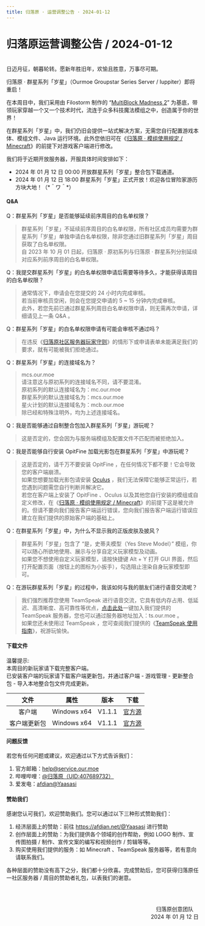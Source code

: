 ```yaml
---
title: 归落原 · 运营调整公告 · 2024-01-12
---
```


# 归落原运营调整公告 / 2024-01-12

<br />
日迈月征，朝暮轮转。愿新年胜旧年，欢愉且胜意，万事尽可期。

归落原 · 群星系列「岁星」（Ourmoe Groupstar Series Server / Iuppiter）即将重启！

在本周目中，我们采用由 Filostorm 制作的 “[MultiBlock Madness 2](https://www.curseforge.com/minecraft/modpacks/multiblock-madness-2)” 为基底，带领玩家穿越一个又一个技术时代，流连于众多科技魔法模组之中，创造属于你的世界！

在群星系列「岁星」中，我们仍旧会提供一站式解决方案，无需您自行配置游戏本体、模组文件、Java 运行环境。此外您依旧可在《[归落原 · 模组使用规定 / Minecraft](../../docs/rules/allowed_modifications)》的前提下对游戏客户端进行修改。

我们将于近期开放服务器，开服具体时间安排如下：

- 2024 年 01 月 12 日 00:00 开放群星系列「岁星」整合包下载通道。
- 2024 年 01 月 12 日 18:00 群星系列「岁星」正式开放！欢迎各位冒险家游历方块大地！（&#42;＾ワ＾&#42;） 


#### Q&A

Q：群星系列「岁星」是否能够延续前序周目的白名单权限？
> 群星系列「岁星」不延续前序周目的白名单权限，所有社区成员均需要为群星系列「岁星」单独申请白名单权限，除非您通过旧群星系列「岁星」周目获取了白名单权限。\
> 自 2023 年 10 月 01 日起，归落原 · 原初系列与归落原 · 群星系列分别延续对应系列前序周目的白名单权限。

Q：我提交群星系列「岁星」的白名单权限申请后需要等待多久，才能获得该周目的白名单权限？
> 通常情况下，申请会在您提交的 24 小时内完成审核。\
> 若当前审核员空闲，则会在您提交申请的 5 ~ 15 分钟内完成审核。\
> 此外，若您先前已通过群星系列周目白名单权限申请，则无需再次申请，详细请见上一条 Q&A 。

Q：群星系列「岁星」的白名单权限申请有可能会审核不通过吗？
> 在违反《[归落原社区服务器玩家守则](../../docs/rules/server_rules)》的情形下或申请表单未能满足我们的要求，就有可能被我们拒绝通过。

Q：群星系列「岁星」的连接域名为？
> mcs.our.moe\
> 请注意这与原初系列的连接域名不同，请不要混淆。\
> 原初系列的默认连接域名为：mc.our.moe\
> 群星系列的默认连接域名为：mcs.our.moe\
> 星火计划的默认连接域名为：mcb.our.moe\
> 除已经和特殊注明外，均为上述连接域名。

Q：我是否能够通过自制整合包加入群星系列「岁星」游玩呢？
> 这是否定的，您会因为与服务端模组及配置文件不匹配而被拒绝加入。

Q：我是否能够自行安装 OpitFine 加载光影包在群星系列「岁星」中游玩呢？
> 这是否定的，请千万不要安装 OpitFine ，在任何情况下都不要！它会导致您的客户端崩溃。\
> 如果您想要加载光影包请安装 [Oculus](https://modrinth.com/mod/oculus) ，我们无法保障它能够正常运行，若您遇到问题需您自行判断并解决它。\
> 若您在客户端上安装了 OpitFine 、Oculus 以及其他您自行安装的模组或自定义修改，在《[归落原 · 模组使用规定 / Minecraft](../../docs/rules/allowed_modifications)》的前提下这是被允许的。但请不要向我们报告客户端运行错误，您向我们报告客户端运行错误应建立在我们提供的原始客户端的基础上。

Q：在群星系列「岁星」中，为什么不显示我的正版皮肤及披风？
> 群星系列「岁星」包含了 “是，史蒂夫模型（Yes Steve Model）” 模组，你可以随心所欲地使用、展示与分享自定义玩家模型及动画。\
> 如果您不想使用自定义玩家模型，请按快捷键 Alt + Y 打开 GUI 界面，然后打开配置页面（按钮上的图标为小扳手），勾选阻止渲染自身玩家模型即可。

Q：在游玩群星系列「岁星」的过程中，我该如何与我的朋友们进行语音交流呢？
> 我们强烈推荐您使用 TeamSpeak 进行语音交流，它具有低内存占用、低延迟、高清晰度、高可靠性等优点，[点击此处](ts3server:/ts.our.moe)一键加入我们提供的 TeamSpeak 服务器，您也可以通过服务器地址加入：ts.our.moe 。\
> 如果您还未使用过 TeamSpeak ，您可查阅我们提供的《[TeamSpeak 使用指南](../../docs/wiki/teamspeak_user_guide)》，祝游玩愉快。


#### 下载文件

温馨提示:\
本周目的新玩家请下载完整客户端。\
已安装客户端的玩家请下载客户端更新包，并通过客户端 - 游戏管理 - 更新整合包 - 导入本地整合包文件完成更新。

| 文件 | 属性 | 版本 | 下载 |
| :----: | :----: | :----: | :----: |
| 客户端 | Windows x64 | V1.1.1 | [官方源](https://drive.weixin.qq.com/s?k=AJgATAeAAAoEeMYJ2M) |
| 客户端更新包 | Windows x64 | V1.1.1 | [官方源](https://drive.weixin.qq.com/s?k=AJgATAeAAAoVD5aJaL) |


#### 问题反馈

若您有任何问题或建议，欢迎通过以下方式告诉我们：

1. 官方邮箱：help@service.our.moe
2. 哔哩哔哩：[@归落原（UID:407689732）](https://space.bilibili.com/407689732)
3. 爱发电：[afdian@Yaasasi](https://afdian.net/@Yaasasi)


#### 赞助我们

感谢您认可我们，欢迎赞助我们。您可以通过以下三种形式赞助我们：

1. 经济层面上的赞助：前往 https://afdian.net/@Yaasasi 进行赞助
2. 创作层面上的赞助：为我们提供各个领域的创作帮助，例如 LOGO 制作、宣传图拍摄 / 制作、宣传文案的编写和视频创作 / 剪辑等等。
3. 购买使用我们提供的服务：如 Minecraft 、TeamSpeak 服务器等，若有意向请联系我们。

各种层面的赞助没有高下之分，我们都十分欣喜。完成赞助后，您可获得归落原任一社区服务器 / 周目的赞助者礼包，以表我们的谢意。



<br /><br /><p align="right">归落原创意团队&emsp;<br />2024 年 01 月 12 日</p>